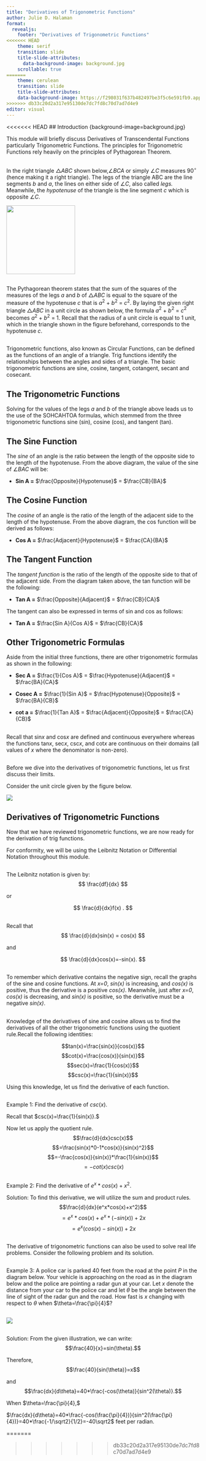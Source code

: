 ```yaml
---
title: "Derivatives of Trigonometric Functions"
author: Julie D. Halaman
format: 
  revealjs:
    footer: "Derivatives of Trigonometric Functions"
<<<<<<< HEAD
    theme: serif
    transition: slide
    title-slide-attributes: 
      data-background-image: background.jpg
    scrollable: true
=======
    theme: cerulean
    transition: slide
    title-slide-attributes: 
    data-background-image: https://f298031f637b482497be3f5c6e591fb9.app.posit.cloud/file_show?path=%2Fcloud%2Fproject%2Fbackground.jpg
>>>>>>> db33c20d2a317e95130de7dc7fd8c70d7ad7d4e9
editor: visual
---
```



<<<<<<< HEAD
## Introduction {background-image=background.jpg}

This module will briefly discuss Derivatives of Transcendental Functions particularly Trigonometric Functions. The principles for Trigonometric Functions rely heavily on the principles of Pythagorean Theorem.

## {background-image=background.jpg}

In the right triangle $\triangle ABC$ shown below,$\angle BCA$ or simply $\angle C$ measures 90$^{\circ}$ (hence making it a right triangle). The legs of the triangle ABC are the line segments *b* and *a*, the lines on either side of $\angle C$, also called *legs.* Meanwhile, the *hypotenuse* of the triangle is the line segment *c* which is opposite $\angle C$.

![](https://homework.study.com/cimages/multimages/16/resize-1612330746441729655figure12489830288820634925.png){fig-align="center" width="179"}

## {background-image=background.jpg}

The Pythagorean theorem states that the sum of the squares of the measures of the legs *a* and *b* of $\triangle ABC$ is equal to the square of the measure of the hypotenuse *c* that is *a*$^{2}$ + *b*$^{2}$ = *c*$^{2}$. By laying the given right triangle $\triangle ABC$ in a unit circle as shown below, the formula *a*$^{2}$ + *b*$^{2}$ = *c*$^{2}$ becomes *a*$^{2}$ + *b*$^{2}$ = 1. Recall that the radius of a unit circle is equal to 1 unit, which in the triangle shown in the figure beforehand, corresponds to the hypotenuse *c*.

## {background-image=background.jpg}

Trigonometric functions, also known as Circular Functions, can be defined as the functions of an angle of a triangle. Trig functions identify the relationships between the angles and sides of a triangle. The basic trigonometric functions are sine, cosine, tangent, cotangent, secant and cosecant.


## The Trigonometric Functions {background-image=background.jpg}

Solving for the values of the legs *a* and *b* of the triangle above leads us to the use of the SOHCAHTOA formulas, which stemmed from the three trigonometric functions sine (sin), cosine (cos), and tangent (tan).

## The Sine Function {background-image=background.jpg}

The *sine* of an angle is the ratio between the length of the opposite side to the length of the hypotenuse. From the above diagram, the value of the sine of $\angle BAC$ will be:

-   **Sin A =** $\frac{Opposite}{Hypotenuse}$ = $\frac{CB}{BA}$

## The Cosine Function {background-image=background.jpg}

The *cosine* of an angle is the ratio of the length of the adjacent side to the length of the hypotenuse. From the above diagram, the cos function will be derived as follows:

-   **Cos A =** $\frac{Adjacent}{Hypotenuse}$ = $\frac{CA}{BA}$

## The Tangent Function {background-image=background.jpg}

The *tangent function* is the ratio of the length of the opposite side to that of the adjacent side. From the diagram taken above, the tan function will be the following:

-   **Tan A =** $\frac{Opposite}{Adjacent}$ = $\frac{CB}{CA}$

The tangent can also be expressed in terms of sin and cos as follows:

-   **Tan A =** $\frac{Sin A}{Cos A}$ = $\frac{CB}{CA}$

## Other Trigonometric Formulas {background-image=background.jpg}

Aside from the initial three functions, there are other trigonometric formulas as shown in the following:

-   **Sec A =** $\frac{1}{Cos A}$ = $\frac{Hypotenuse}{Adjacent}$ = $\frac{BA}{CA}$

-   **Cosec A =** $\frac{1}{Sin A}$ = $\frac{Hypotenuse}{Opposite}$ = $\frac{BA}{CB}$

-   **cot a =** $\frac{1}{Tan A}$ = $\frac{Adjacent}{Opposite}$ = $\frac{CA}{CB}$

## {background-image=background.jpg} 

Recall that sin*x* and cos*x* are defined and continuous everywhere whereas the functions tan*x*, sec*x*, csc*x*, and cot*x* are continuous on their domains (all values of *x* where the denominator is non-zero).

## {background-image=background.jpg}

Before we dive into the derivatives of trigonometric functions, let us first discuss their limits.

Consider the unit circle given by the figure below.

![](clipboard-2032292710.png){fig-align="center"}

## Derivatives of Trigonometric Functions {background-image=background.jpg}

Now that we have reviewed trigonometric functions, we are now ready for the derivation of trig functions.

For conformity, we will be using the Leibnitz Notation or Differential Notation throughout this module.

## {background-image=background.jpg}

The Leibnitz notation is given by: $$
\frac{df}{dx}
$$

or

$$
\frac{d}{dx}f(x) .
$$

## {background-image=background.jpg}

Recall that $$
\frac{d}{dx}sin(x) = cos(x)
$$

and

$$
 \frac{d}{dx}cos(x)=-sin(x).
 $$

## {background-image=background.jpg}

To remember which derivative contains the negative sign, recall the graphs of the sine and cosine functions. At *x=0*, *sin(x)* is increasing, and *cos(x)* is positive, thus the derivative is a positive *cos(x)*. Meanwhile, just after *x=0*, *cos(x)* is decreasing, and *sin(x)* is positive, so the derivative must be a negative *sin(x)*.

## {background-image=background.jpg} 

Knowledge of the derivatives of sine and cosine allows us to find the derivatives of all the other trigonometric functions using the quotient rule.Recall the following identities:

$$tan(x)=\frac{sin(x)}{cos(x)}$$ $$cot(x)=\frac{cos(x)}{sin(x)}$$ $$sec(x)=\frac{1}{cos(x)}$$ $$csc(x)=\frac{1}{sin(x)}$$

Using this knowledge, let us find the derivative of each function.

## {background-image=background.jpg}

Example 1: Find the derivative of $csc(x).$

Recall that $csc(x)=\frac{1}{sin(x)}.$

Now let us apply the quotient rule. $$\frac{d}{dx}csc(x)$$
$$=\frac{sin(x)*0-1*cos(x)}{sin(x)^2}$$
$$=-\frac{cos(x)}{sin(x)}*\frac{1}{sin(x)}$$
$$=-cot(x)csc(x)$$

## {background-image=background.jpg}

Example 2: Find the derivative of $e^x*cos(x)+x^2.$

Solution: To find this derivative, we will utilize the sum and product rules. $$\frac{d}{dx}(e^x*cos(x)+x^2)$$
$$=e^x*cos(x)+e^x*(-sin(x))+2x$$
$$=e^x(cos(x)-sin(x))+2x$$

## {background-image=background.jpg}

The derivative of trigonometric functions can also be used to solve real life problems. Consider the following problem and its solution.

## {background-image=background.jpg}

Example 3: A police car is parked 40 feet from the road at the point *P* in the diagram below. Your vehicle is approaching on the road as in the diagram below and the police are pointing a radar gun at your car. Let *x* denote the distance from your car to the police car and let $\theta$ be the angle between the line of sight of the radar gun and the road. How fast is *x* changing with respect to $\theta$ when $\theta=\frac{\pi}{4}$? 

## {background-image=background.jpg}
 
![](IM-Halaman_files/images/Example 3 Image.png){fig-align="center"}

## {background-image=background.jpg}

Solution: From the given illustration, we can write: $$\frac{40}{x}=sin(\theta).$$

Therefore, $$\frac{40}{sin(\theta)}=x$$

and $$\frac{dx}{d\theta}=40*\frac{-cos(\theta)}{sin^2(\theta)}.$$

When $\theta=\frac{\pi}{4},$

$\frac{dx}{d\theta}=40*\frac{-cos(\frac{\pi}{4})}{sin^2(\frac{\pi}{4})}=40*\frac{-1/\sqrt2}{1/2}=-40\sqrt2$ feet per radian.

</div>
=======


>>>>>>> db33c20d2a317e95130de7dc7fd8c70d7ad7d4e9
